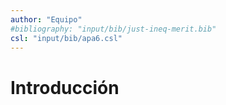 ```yaml
---
author: "Equipo"
#bibliography: "input/bib/just-ineq-merit.bib"
csl: "input/bib/apa6.csl"
---
```


# Introducción

